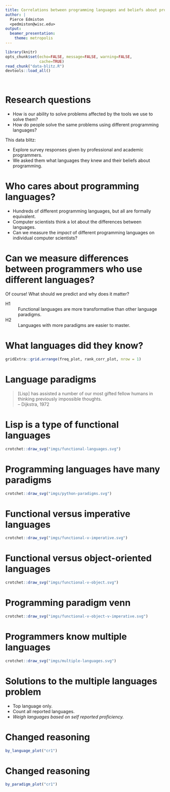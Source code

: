 ```yaml
---
title: Correlations between programming languages and beliefs about programming
author: |
  Pierce Edmiston
  <pedmiston@wisc.edu>
output:
  beamer_presentation:
    theme: metropolis
---
```

```r
library(knitr)
opts_chunk$set(echo=FALSE, message=FALSE, warning=FALSE,
               cache=TRUE)
read_chunk("data-blitz.R")
devtools::load_all()
```
```r
```
```r
```

# Research questions

- How is our ability to solve problems affected by the tools we use to
  solve them?
- How do people solve the same problems using different programming languages?

This data blitz:

- Explore survey responses given by professional and academic programmers.
- We asked them what languages they knew and their beliefs about programming.

# Who cares about programming languages?

- Hundreds of different programming languages, but all are formally equivalent.
- Computer scientists think a lot about the differences between languages.
- Can we measure the *impact* of different programming languages on
  individual computer scientists?
  
# Can we measure differences between programmers who use different languages?

Of course! What should we predict and why does it matter?

H1
: Functional languages are more transformative than other language paradigms.

H2
: Languages with more paradigms are easier to master.

# What languages did they know?

```r
gridExtra::grid.arrange(freq_plot, rank_corr_plot, nrow = 1)
```

# Language paradigms

> [Lisp] has assisted a number of our most gifted fellow humans in thinking previously 
  impossible thoughts.  
> -- Dijkstra, 1972

# Lisp is a type of functional languages

```r
crotchet::draw_svg("imgs/functional-languages.svg")
```

# Programming languages have many paradigms

```r
crotchet::draw_svg("imgs/python-paradigms.svg")
```

# Functional versus imperative languages

```r
crotchet::draw_svg("imgs/functional-v-imperative.svg")
```

# Functional versus object-oriented languages

```r
crotchet::draw_svg("imgs/functional-v-object.svg")
```

# Programming paradigm venn

```r
crotchet::draw_svg("imgs/functional-v-object-v-imperative.svg")
```

# Programmers know multiple languages

```r
crotchet::draw_svg("imgs/multiple-languages.svg")
```

# Solutions to the multiple languages problem

- Top language only.
- Count all reported languages.
- _Weigh languages based on self reported proficiency._

# Changed reasoning

```r
by_language_plot("cr1")
```

# Changed reasoning

```r
by_paradigm_plot("cr1")
```
